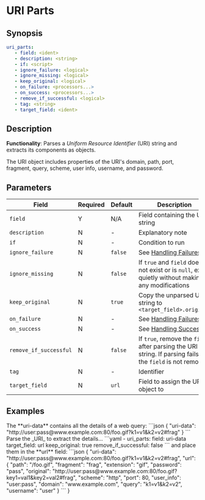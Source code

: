 # URI Parts

## Synopsis

```yaml {2}
uri_parts:
   - field: <ident>
   - description: <string>
   - if: <script>
   - ignore_failure: <logical>
   - ignore_missing: <logical>
   - keep_original: <logical>
   - on_failure: <processors...>
   - on_success: <processors...>
   - remove_if_successful: <logical>
   - tag: <string>
   - target_field: <ident>
```

## Description

**Functionality**: Parses a _Uniform Resource Identifier_ (URI) string and extracts its components as objects.

The URI object includes properties of the URI's domain, path, port, fragment, query, scheme, user info, username, and password.

## Parameters

|Field|Required|Default|Description|
|---|---|---|---|
|`field`|Y|N/A|Field containing the URI string|
|`description`|N|-|Explanatory note|
|`if`|N|-|Condition to run|
|`ignore_failure`|N|`false`|See [Handling Failures](../handling-failures.mdx)|
|`ignore_missing`|N|`false`|If `true` and `field` does not exist or is `null`, exit quietly without making any modifications|
|`keep_original`|N|`true`|Copy the unparsed URI string to `<target_field>.original`|
|`on_failure`|N|-|See [Handling Failures](../handling-failures.mdx)|
|`on_success`|N|-|See [Handling Success](../handling-success.mdx)|
|`remove_if_successful`|N|`false`|If `true`, remove the `field` after parsing the URI string. If parsing fails, the `field` is not removed|
|`tag`|N|-|Identifier|
|`target_field`|N|`url`|Field to assign the URI object to|

## Examples

<ExampleTable>
   <Description>
      The **uri-data** contains all the details of a web query:
   </Description>
   <SampleCode>
   ```json
   {
      "uri-data": "http://user:pass@www.example.com:80/foo.gif?k1=v1&k2=v2#frag"
   }
   ```
   </SampleCode>
   <Description>
      Parse the _URI_ to extract the details...
   </Description>
   <SampleCode>
      ```yaml
      - uri_parts:
         field: uri-data
         target_field: url
         keep_original: true
         remove_if_successful: false
      ```
   </SampleCode>
   <Description>
      and place them in the **url** field:
   </Description>
   <SampleCode>
      ```json
      {
         "uri-data": "http://user:pass@www.example.com:80/foo.gif?k1=v1&k2=v2#frag",
         "url": {
            "path": "/foo.gif",
            "fragment": "frag",
            "extension": "gif",
            "password": "pass",
            "original": "http://user:pass@www.example.com:80/foo.gif?key1=val1&key2=val2#frag",
            "scheme": "http",
            "port": 80,
            "user_info": "user:pass",
            "domain": "www.example.com",
            "query": "k1=v1&k2=v2",
            "username": "user"
         }
      ```
   }
   </SampleCode>
</ExampleTable>
